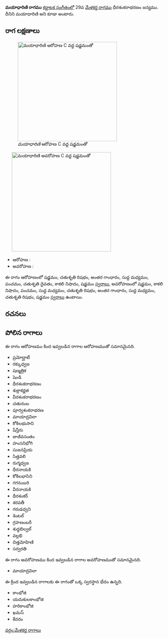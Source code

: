 {{Infobox ragam
	| name          	= మయాధారిణి
	| synonym	    	= మయాధారిణి
	| mela          	= 
	| chakra        	= 
	| janaka        	= 
	| type          	= సంపూర్ణ-షడవ
	| arohanam      	= {{svaraC|S|R2|G3|M1|P|D2|N3|S'}} 
	| avarohanam    	= {{svaraC|S'|N3|P|M1|R2|G3|M1|R2|S}}
	| jeeva         	=
	| chhaya        	=
	| nyasa         	=
	| vishesha      	= 
	| equivalent  		= 
}}
{{కర్ణాటక సంగీత రాగాలు}}
'''మయాధారిణి రాగము''' [[కర్ణాటక సంగీతం]]లో 29వ [[మేళకర్త రాగము]] ధీరశంకరాభరణం జన్యము. దీనిని మయాధారిణి అని కూడా అంటారు.


==రాగ లక్షణాలు==
[[Image:mayadharini_ar_kb2wiki.png|thumb|right|316px|''మయాధారిణి'' ఆరోహణ C వద్ద షడ్జమంతో]]
	[[Image:mayadharini_av_kb2wiki.png|thumb|right|316px|''మయాధారిణి'' అవరోహణ C వద్ద షడ్జమంతో]]

* ఆరోహణ : {{svaraC|S|R2|G3|M1|P|D2|N3|S'}} 
* అవరోహణ : {{svaraC|S'|N3|P|M1|R2|G3|M1|R2|S}}

ఈ రాగం ఆరోహణంలో షడ్జమం, చతుశృతి రిషభం, అంతర గాంధారం, సుద్ద మధ్యమం, పంచమం, చతుశృతి దైవతం, కాకలి  నిషాదం, షడ్జమం [[స్వరాలు]], అవరోహణంలో షడ్జమం, కాకలి  నిషాదం, పంచమం, సుద్ద మధ్యమం, చతుశృతి రిషభం, అంతర గాంధారం, సుద్ద మధ్యమం, చతుశృతి రిషభం, షడ్జమం [[స్వరాలు]] ఉంటాయి.

==రచనలు==



==పోలిన రాగాలు==
ఈ రాగం ఆరోహణము కింద ఇవ్వబడిన రాగాల ఆరోహణముతో సమానమైనది.
* ప్రమోద్ఘాటీ
* రక్కుధ్వజ
* షణ్మత్రిక
* షెండి
* ధీరశంకరాభరణం
* శుక్లాకర్ణత
* వీరశంకరాభరణం
* చతురంబ
* పూర్వశంకరాభరణ
* మాయాద్రవిలా
* కోకిలభుసాని
* షేన్తీరు
* జాజీవసంతం
* హంసనిభోగి
* సుజనప్రియ
* సిత్తవలి
*  రుగ్మధ్వజ
* ధీరనాయకి
* కోకిలభాసిని
* గగనంబరి
*  వీరనాయకి
* ధీరశంకర్
*  శరవతీ
* గరుడధ్వని
* శెంటల్
*  గ్రహణంబరీ
*  శుధ్ధబిల్వల్
* వల్లభి
* చిత్తమోహిణి
* సర్వరతి

ఈ రాగం అవరోహణము కింద ఇవ్వబడిన రాగాల అవరోహణముతో సమానమైనది.
* మాయాద్రవిలా

ఈ క్రింద ఇవ్వబడిన రాగాలకు ఈ రాగంతో ఒక్క స్వరస్థాన భేదం ఉన్నది.
* కాంభోజి
* యదుకులకాంభోజి
* హరికాంభోజి
* ఖమస్
* కేదరం



[[వర్గం:మేళకర్త రాగాలు]]